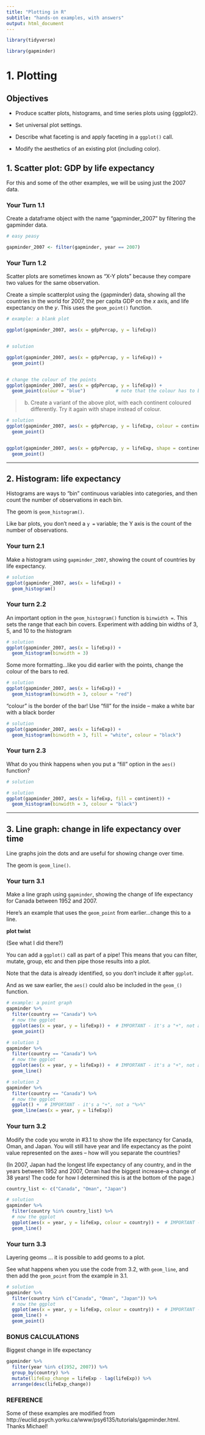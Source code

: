 ```yaml
---
title: "Plotting in R"
subtitle: "hands-on examples, with answers"
output: html_document
---
```


<!-- This file by Martin Monkman is licensed under a Creative Commons Attribution 4.0 International License. -->

```r
library(tidyverse)

library(gapminder)
```

# 1. Plotting

## Objectives

* Produce scatter plots, histograms, and time series plots using {ggplot2}.

* Set universal plot settings.
 
* Describe what faceting is and apply faceting in a `ggplot()` call.
 
* Modify the aesthetics of an existing plot (including color).
 


## 1. Scatter plot: GDP by life expectancy

For this and some of the other examples, we will be using just the 2007 data.


### Your Turn 1.1

Create a dataframe object with the name "gapminder_2007" by filtering the gapminder data.

```r
# easy peasy

gapminder_2007 <- filter(gapminder, year == 2007)

```


### Your Turn 1.2


Scatter plots are sometimes known as "X-Y plots" because they compare two values for the same observation. 

Create a simple scatterplot using the {gapminder} data, showing all the countries in the world for 2007, the per capita GDP on the _x_ axis, and life expectancy on the _y_. This uses the `geom_point()` function.

 
```r
# example: a blank plot

ggplot(gapminder_2007, aes(x = gdpPercap, y = lifeExp)) 


# solution

ggplot(gapminder_2007, aes(x = gdpPercap, y = lifeExp)) +
  geom_point()


# change the colour of the points
ggplot(gapminder_2007, aes(x = gdpPercap, y = lifeExp)) +
  geom_point(colour = "blue")           # note that the colour has to be in quotation marks


```

> b. Create a variant of the above plot, with each continent coloured differently. Try it again with shape instead of colour.

 
```r
# solution
ggplot(gapminder_2007, aes(x = gdpPercap, y = lifeExp, colour = continent)) +
  geom_point()


ggplot(gapminder_2007, aes(x = gdpPercap, y = lifeExp, shape = continent)) +
  geom_point()

```






***

## 2. Histogram: life expectancy

Histograms are ways to "bin" continuous variables into categories, and then count the number of observations in each bin.

The geom is `geom_histogram()`.

Like bar plots, you don't need a `y =` variable; the Y axis is the count of the number of observations.

### Your turn 2.1

Make a histogram using `gapminder_2007`, showing the count of countries by life expectancy.

```r
# solution
ggplot(gapminder_2007, aes(x = lifeExp)) +
  geom_histogram()


```


### Your turn 2.2

An important option in the `geom_histogram()` function is `binwidth = `. This sets the range that each bin covers. Experiment with adding bin widths of 3, 5, and 10 to the histogram

```r
# solution
ggplot(gapminder_2007, aes(x = lifeExp)) +
  geom_histogram(binwidth = 3)


```

Some more formatting...like you did earlier with the points, change the colour of the bars to red.

```r
# solution
ggplot(gapminder_2007, aes(x = lifeExp)) +
  geom_histogram(binwidth = 3, colour = "red")


```

"colour" is the border of the bar! Use "fill" for the inside -- make a white bar with a black border

```r
# solution
ggplot(gapminder_2007, aes(x = lifeExp)) +
  geom_histogram(binwidth = 3, fill = "white", colour = "black")


```


### Your turn 2.3

What do you think happens when you put a "fill" option in the `aes()` function?

```r
# solution

# solution
ggplot(gapminder_2007, aes(x = lifeExp, fill = continent)) +
  geom_histogram(binwidth = 3, colour = "black")

```



***

## 3. Line graph: change in life expectancy over time

Line graphs join the dots and are useful for showing change over time.

The geom is `geom_line()`.


### Your turn 3.1

Make a line graph using `gapminder`, showing the change of life expectancy for Canada between 1952 and 2007. 

Here's an example that uses the `geom_point` from earlier...change this to a line.


**plot twist**

(See what I did there?)

You can add a `ggplot()` call as part of a pipe! This means that you can filter, mutate, group, etc and then pipe those results into a plot.

Note that the data is already identified, so you don't include it after `ggplot`.

And as we saw earlier, the `aes()` could also be included in the `geom_()` function.


```r
# example: a point graph
gapminder %>%
  filter(country == "Canada") %>%
  # now the ggplot 
  ggplot(aes(x = year, y = lifeExp)) +  # IMPORTANT - it's a "+", not a "%>%"
  geom_point()

# solution 1
gapminder %>%
  filter(country == "Canada") %>%
  # now the ggplot 
  ggplot(aes(x = year, y = lifeExp)) +  # IMPORTANT - it's a "+", not a "%>%"
  geom_line()

# solution 2
gapminder %>%
  filter(country == "Canada") %>%
  # now the ggplot 
  ggplot() +  # IMPORTANT - it's a "+", not a "%>%"
  geom_line(aes(x = year, y = lifeExp))


```


### Your turn  3.2

Modify the code you wrote in #3.1 to show the life expectancy for Canada, Oman, and Japan. You will still have year and life expectancy as the point value represented on the axes -- how will you separate the countries?

(In 2007, Japan had the longest life expectancy of any country, and in the years between 1952 and 2007, Oman had the biggest increase--a change of 38 years! The code for how I determined this is at the bottom of the page.) 

```r

country_list <- c("Canada", "Oman", "Japan")

# solution
gapminder %>%
  filter(country %in% country_list) %>%
  # now the ggplot 
  ggplot(aes(x = year, y = lifeExp, colour = country)) +  # IMPORTANT - it's a "+", not a "%>%"
  geom_line()


```

### Your turn  3.3

Layering geoms ... it is possible to add geoms to a plot. 

See what happens when you use the code from 3.2, with `geom_line`, and then add the `geom_point` from the example in 3.1.

```r

# solution
gapminder %>%
  filter(country %in% c("Canada", "Oman", "Japan")) %>%
  # now the ggplot 
  ggplot(aes(x = year, y = lifeExp, colour = country)) +  # IMPORTANT - it's a "+", not a "%>%"
  geom_line() + 
  geom_point()


```


### BONUS CALCULATIONS


Biggest change in life expectancy

```r

gapminder %>%
  filter(year %in% c(1952, 2007)) %>%
  group_by(country) %>%
  mutate(lifeExp_change = lifeExp - lag(lifeExp)) %>%
  arrange(desc(lifeExp_change))


```




### REFERENCE

Some of these examples are modified from http://euclid.psych.yorku.ca/www/psy6135/tutorials/gapminder.html. Thanks Michael!











